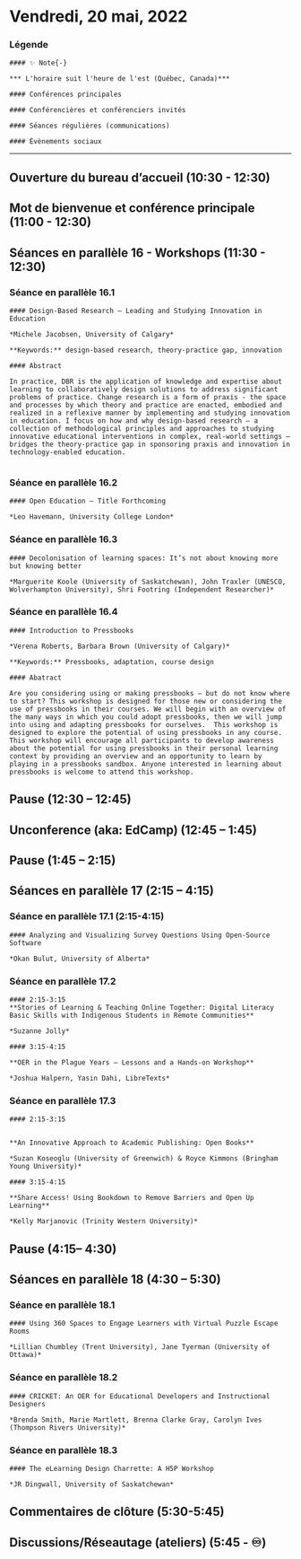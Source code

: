 # Vendredi, 20 mai, 2022 
### Légende {-}

```block

#### ✨ Note{-}

*** L'horaire suit l'heure de l'est (Québec, Canada)***
```

```block
#### Conférences principales

```

```block
#### Conférencières et conférenciers invités

```

```block
#### Séances régulières (communications)

```
```block
#### Évènements sociaux

```
--- 



## Ouverture du bureau d’accueil (10:30 - 12:30) {-}


## Mot de bienvenue et conférence principale (11:00 - 12:30) {-}


## Séances en parallèle 16 - Workshops (11:30 - 12:30) {-}


### Séance en parallèle  16.1 {-}

```block
#### Design-Based Research – Leading and Studying Innovation in Education
 
*Michele Jacobsen, University of Calgary*

**Keywords:** design-based research, theory-practice gap, innovation

#### Abstract

In practice, DBR is the application of knowledge and expertise about learning to collaboratively design solutions to address significant problems of practice. Change research is a form of praxis - the space and processes by which theory and practice are enacted, embodied and realized in a reflexive manner by implementing and studying innovation in education. I focus on how and why design-based research – a collection of methodological principles and approaches to studying innovative educational interventions in complex, real-world settings – bridges the theory-practice gap in sponsoring praxis and innovation in technology-enabled education.


```

### Séance en parallèle 16.2 {-}

```block
#### Open Education – Title Forthcoming

*Leo Havemann, University College London*
```

### Séance en parallèle 16.3 {-}

```block
#### Decolonisation of learning spaces: It’s not about knowing more but knowing better

*Marguerite Koole (University of Saskatchewan), John Traxler (UNESCO, Wolverhampton University), Shri Footring (Independent Researcher)*
```

### Séance en parallèle 16.4 {-}

```block
#### Introduction to Pressbooks

*Verena Roberts, Barbara Brown (University of Calgary)*

**Keywords:** Pressbooks, adaptation, course design

#### Abatract

Are you considering using or making pressbooks – but do not know where to start? This workshop is designed for those new or considering the use of pressbooks in their courses. We will begin with an overview of the many ways in which you could adopt pressbooks, then we will jump into using and adapting pressbooks for ourselves.  This workshop is designed to explore the potential of using pressbooks in any course. This workshop will encourage all participants to develop awareness about the potential for using pressbooks in their personal learning context by providing an overview and an opportunity to learn by playing in a pressbooks sandbox. Anyone interested in learning about pressbooks is welcome to attend this workshop. 
```
## Pause (12:30 – 12:45) {-}

## Unconference (aka: EdCamp) (12:45 – 1:45) {-}
## Pause (1:45 – 2:15) {-}

## Séances en parallèle 17 (2:15 – 4:15) {-}
 
### Séance en parallèle 17.1 (2:15-4:15) {-}

```block
#### Analyzing and Visualizing Survey Questions Using Open-Source Software

*Okan Bulut, University of Alberta*
```

### Séance en parallèle 17.2  {-}


```block
#### 2:15-3:15
**Stories of Learning & Teaching Online Together: Digital Literacy Basic Skills with Indigenous Students in Remote Communities**

*Suzanne Jolly*
```
```block
#### 3:15-4:15

**OER in the Plague Years – Lessons and a Hands-on Workshop**

*Joshua Halpern, Yasin Dahi, LibreTexts*
```

### Séance en parallèle 17.3 {-}

```block
#### 2:15-3:15


**An Innovative Approach to Academic Publishing: Open Books**

*Suzan Koseoglu (University of Greenwich) & Royce Kimmons (Bringham Young University)*
```

```block
#### 3:15-4:15

**Share Access! Using Bookdown to Remove Barriers and Open Up Learning**

*Kelly Marjanovic (Trinity Western University)*
```





## Pause (4:15– 4:30) {-}




## Séances en parallèle 18 (4:30 – 5:30) {-}


### Séance en parallèle 18.1 {-}

```block
#### Using 360 Spaces to Engage Learners with Virtual Puzzle Escape Rooms

*Lillian Chumbley (Trent University), Jane Tyerman (University of Ottawa)*
```

### Séance en parallèle 18.2 {-}

```block
#### CRICKET: An OER for Educational Developers and Instructional Designers

*Brenda Smith, Marie Martlett, Brenna Clarke Gray, Carolyn Ives (Thompson Rivers University)*
```

### Séance en parallèle 18.3 {-}

```block
#### The eLearning Design Charrette: A H5P Workshop

*JR Dingwall, University of Saskatchewan*
```

## Commentaires de clôture (5:30-5:45) {-}


## Discussions/Réseautage (ateliers) (5:45 - ♾️) {-}

